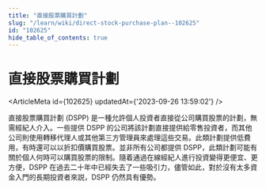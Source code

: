 ```yaml
---
title: "直接股票購買計劃"
slug: "/learn/wiki/direct-stock-purchase-plan--102625"
id: "102625"
hide_table_of_contents: true
---
```



# 直接股票購買計劃

<ArticleMeta id={102625} updatedAt={'2023-09-26 13:59:02'} />
<div className='border-solid border-b border-t-0 my-4 border-[var(--ifm-color-gray-300)]' />

直接股票購買計劃 (DSPP) 是一種允許個人投資者直接從公司購買股票的計劃，無需經紀人介入。一些提供 DSPP 的公司將該計劃直接提供給零售投資者，而其他公司則使用轉移代理人或其他第三方管理員來處理這些交易。此類計劃提供低費用，有時還可以以折扣價購買股票。並非所有公司都提供 DSPP，此類計劃可能有關於個人何時可以購買股票的限制。隨着通過在線經紀人進行投資變得更便宜、更方便，DSPP 在過去二十年中已經失去了一些吸引力，儘管如此，對於沒有太多資金入門的長期投資者來説，DSPP 仍然具有優勢。
